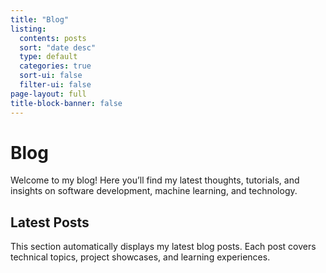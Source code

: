 ```yaml
---
title: "Blog"
listing:
  contents: posts
  sort: "date desc"
  type: default
  categories: true
  sort-ui: false
  filter-ui: false
page-layout: full
title-block-banner: false
---
```


# Blog

Welcome to my blog! Here you'll find my latest thoughts, tutorials, and insights on software development, machine learning, and technology.

## Latest Posts

This section automatically displays my latest blog posts. Each post covers technical topics, project showcases, and learning experiences.